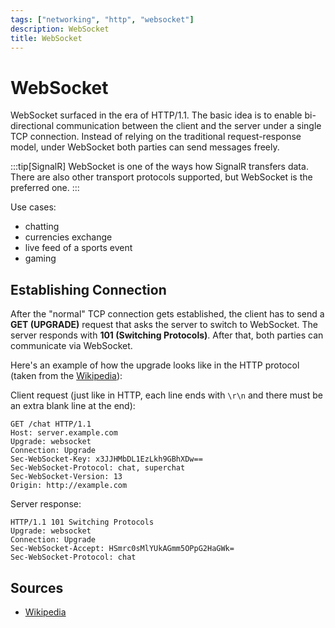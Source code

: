 ```yaml
---
tags: ["networking", "http", "websocket"]
description: WebSocket
title: WebSocket
---
```



# WebSocket

WebSocket surfaced in the era of HTTP/1.1. The basic idea is to enable
bi-directional communication between the client and the server under a single
TCP connection. Instead of relying on the traditional request-response model,
under WebSocket both parties can send messages freely.

:::tip[SignalR]
WebSocket is one of the ways how SignalR transfers data. There are also other
transport protocols supported, but WebSocket is the preferred one.
:::

Use cases:

- chatting
- currencies exchange
- live feed of a sports event
- gaming

## Establishing Connection

After the "normal" TCP connection gets established, the client has to send a
**GET (UPGRADE)** request that asks the server to switch to WebSocket. The
server responds with **101 (Switching Protocols)**. After that, both parties can
communicate via WebSocket.

Here's an example of how the upgrade looks like in the HTTP protocol (taken from
the [Wikipedia](https://en.wikipedia.org/wiki/WebSocket)):

Client request (just like in HTTP, each line ends with `\r\n` and there must be
an extra blank line at the end):

```
GET /chat HTTP/1.1
Host: server.example.com
Upgrade: websocket
Connection: Upgrade
Sec-WebSocket-Key: x3JJHMbDL1EzLkh9GBhXDw==
Sec-WebSocket-Protocol: chat, superchat
Sec-WebSocket-Version: 13
Origin: http://example.com
```

Server response:

```
HTTP/1.1 101 Switching Protocols
Upgrade: websocket
Connection: Upgrade
Sec-WebSocket-Accept: HSmrc0sMlYUkAGmm5OPpG2HaGWk=
Sec-WebSocket-Protocol: chat
```

## Sources

- [Wikipedia](https://en.wikipedia.org/wiki/WebSocket)
